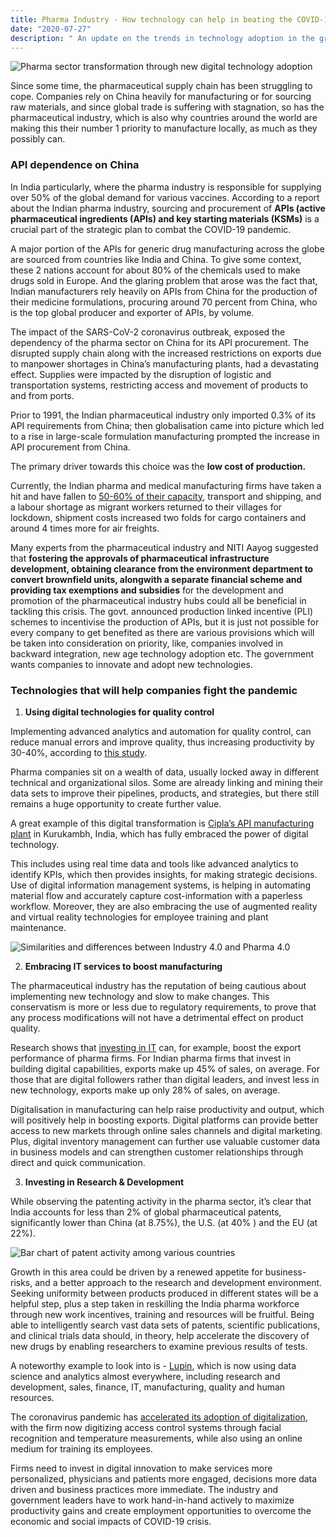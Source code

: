 ```yaml
---
title: Pharma Industry - How technology can help in beating the COVID-19 crisis?
date: "2020-07-27"
description: " An update on the trends in technology adoption in the growing pharmaceutical industry  "
---
```


![Pharma sector transformation through new digital technology adoption](./4.jpg)

Since some time, the pharmaceutical supply chain has been struggling to cope. Companies rely on China heavily for manufacturing or for sourcing raw materials, and since global trade is suffering with stagnation, so has the pharmaceutical industry, which is also why countries around the world are making this their number 1 priority to manufacture locally, as much as they possibly can.

### API dependence on China

In India particularly, where the pharma industry is responsible for supplying over 50% of the global demand for various vaccines. According to a report about the Indian pharma industry, sourcing and procurement of **APIs (active pharmaceutical ingredients (APIs) and key starting materials (KSMs)** is a crucial part of the strategic plan to combat the COVID-19 pandemic. 

A major portion of the APIs for generic drug manufacturing across the globe are sourced from countries like India and China. To give some context, these 2 nations account for about 80% of the chemicals used to make drugs sold in Europe. And the glaring problem that arose was the fact that, Indian manufacturers rely heavily on APIs from China for the production of their medicine formulations, procuring around 70 percent from China, who is the top global producer and exporter of APIs, by volume.

The impact of the SARS-CoV-2 coronavirus outbreak, exposed the dependency of the pharma sector on China for its API procurement. The disrupted supply chain along with the increased restrictions on exports due to manpower shortages in China’s manufacturing plants, had a devastating effect. Supplies were impacted by the disruption of logistic and transportation systems, restricting access and movement of products to and from ports. 

Prior to 1991, the Indian pharmaceutical industry only imported 0.3% of its API requirements from China; then globalisation came into picture which led to a rise in large-scale formulation manufacturing prompted the increase in API procurement from China. 

The primary driver towards this choice was the **low cost of production.**

Currently, the Indian pharma and medical manufacturing firms have taken a hit and have fallen to [50-60% of their capacity](https://www.moneycontrol.com/news/business/pharma-companies-capacity-utilisation-stood-at-50-60-till-may-17-report-5281371.html), transport and shipping, and a labour shortage as migrant workers returned to their villages for lockdown, shipment costs increased two folds for cargo containers and around 4 times more for air freights.

Many experts from the pharmaceutical industry and NITI Aayog suggested that **fostering the approvals of pharmaceutical infrastructure development, obtaining clearance from the environment department to convert brownfield units, alongwith a separate financial scheme and providing tax exemptions and subsidies** for the development and promotion of the pharmaceutical industry hubs could all be beneficial in tackling this crisis. The govt. announced production linked incentive (PLI) schemes to incentivise the production of APIs, but it is just not possible for every company to get benefited as there are various provisions which will be taken into consideration on priority, like, companies involved in backward integration, new age technology adoption etc. The government wants companies to innovate and adopt new technologies.

### Technologies that will help companies fight the pandemic
1. **Using digital technologies for quality control**

Implementing advanced analytics and automation for quality control, can reduce manual errors and improve quality, thus increasing productivity by 30-40%, according to [this study](https://www.mckinsey.com/industries/pharmaceuticals-and-medical-products/our-insights/digitization-automation-and-online-testing-the-future-of-pharma-quality-control).

Pharma companies sit on a wealth of data, usually locked away in different technical and organizational silos. Some are already linking and mining their data sets to improve their pipelines, products, and strategies, but there still remains a huge opportunity to create further value. 

A great example of this digital transformation is [Cipla’s API manufacturing plant](https://www.expresscomputer.in/industries/pharma/how-cipla-is-embedding-digital-into-its-business-planning-and-execution/35007/) in Kurukambh, India, which has fully embraced the power of digital technology.

This includes using real time data and tools like advanced analytics to identify KPIs, which then provides insights, for making strategic decisions. Use of digital information management systems, is helping in automating material flow and accurately capture cost-information with a paperless workflow. Moreover, they are also embracing the use of augmented reality and virtual reality technologies for employee training and plant maintenance. 

![Similarities and differences between Industry 4.0 and Pharma 4.0](./3.png)

2. **Embracing IT services to boost manufacturing**

The pharmaceutical industry has the reputation of being cautious about implementing new technology and slow to make changes. This conservatism is more or less due to regulatory requirements, to prove that any process modifications will not have a detrimental effect on product quality.

Research shows that [investing in IT](https://www.semanticscholar.org/paper/Information-Technology-Investments-and-Export-of-A-Bhat/b51a4d25798001368685103f5a0d19e20a8c2e2b) can, for example, boost the export performance of pharma firms. For Indian pharma firms that invest in building digital capabilities, exports make up 45% of sales, on average. For those that are digital followers rather than digital leaders, and invest less in new technology, exports make up only 28% of sales, on average.

Digitalisation in manufacturing can help raise productivity and output, which will positively help in boosting exports. Digital platforms can provide better access to new markets through online sales channels and digital marketing. Plus, digital inventory management can further use valuable customer data in business models and can strengthen customer relationships through direct and quick communication.

3. **Investing in Research & Development**

While observing the patenting activity in the pharma sector, it’s clear that India accounts for less than 2% of global pharmaceutical patents, significantly lower than China (at 8.75%), the U.S. (at 40% ) and the EU (at 22%).

![Bar chart of patent activity among various countries](./1.png)

Growth in this area could be driven by a renewed appetite for business-risks, and a better approach to the research and development environment. Seeking uniformity between products produced in different states will be a helpful step, plus a step taken in  reskilling the India pharma workforce through new work incentives, training and resources will be fruitful. Being able to intelligently search vast data sets of patents, scientific publications, and clinical trials data should, in theory, help accelerate the discovery of new drugs by enabling researchers to examine previous results of tests.

A noteworthy example to look into is -  [Lupin](https://www.qlik.com/us/company/press-room/press-releases/1206-lupin-pharmaceuticals-prescribes-qlik-for-healthier-decision-making), which is now using data science and analytics almost everywhere, including research and development, sales, finance, IT, manufacturing, quality and human resources. 

The coronavirus pandemic has [accelerated its adoption of digitalization](https://cio.economictimes.indiatimes.com/news/strategy-and-management/covid-19-will-increase-digitisation-in-pharma-firms-lupin-cio/76417037), with the firm now digitizing access control systems through facial recognition and temperature measurements, while also using an online medium for training its employees.

Firms need to invest in digital innovation to make services more personalized, physicians and patients more engaged, decisions more data driven and business practices more immediate. The industry and government leaders have to work hand-in-hand actively to maximize productivity gains and create employment opportunities to overcome the economic and social impacts of COVID-19 crisis. 
